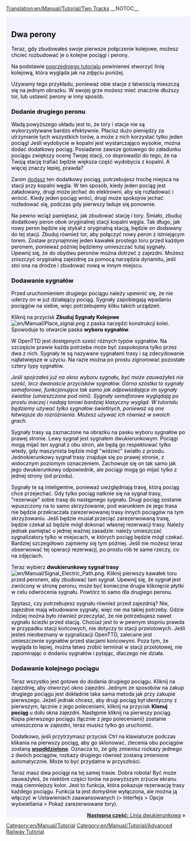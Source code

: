 [[Translation:en/Manual/Tutorial/Two Tracks]]
__NOTOC__

{{en/Tabs|5|1
|pl/Manual/Tutorial/Main Page|1. Zaczynamy<!--
-->|pl/Manual/Tutorial/Autobusy|2. Autobusy<!--
-->|pl/Manual/Tutorial/Pociagi|3. Pociągi<!--
-->|pl/Manual/Tutorial/Samoloty|4. Samoloty<!--
-->|pl/Manual/Tutorial/Podsumowanie|5. Podsumowanie}}
<div style="padding:.5em 1em 1em 1em; border-top:none; background-color:#f1f2fe; color:#000;">
{{pl/Manual/Tutorial/Tutorial}}

== Dwa perony ==
Teraz, gdy zbudowałeś swoje pierwsze połączenie kolejowe, możesz chcieć rozbudować je o kolejne pociągi i perony.

Na podstawie [[pl/Manual/Tutorial/Main Page|poprzedniego tutorialu]] powinieneś stworzyć linię kolejową, która wygląda jak na zdjęciu poniżej.
{{en/Phototable|[[File:en/Manual/Tutorial/Tutorial single track.png|400px]]|Dwie stacje, trochę torów i pociąg (kliknij, aby powiększyć)|none}}

Używamy tego przykładu, ponieważ obie stacje z łatwością mieszczą się na jednym obrazku. W swojej grze możesz mieć znacznie dłuższy tor, lub ustawić perony w inny sposób.

=== Dodanie drugiego peronu ===

Wadą powyższego układu jest to, że tory i stacje nie są wykorzystywane bardzo efektywnie. Płacisz dużo pieniędzy za utrzymanie tych wszystkich torów, a może z nich korzystać tylko jeden pociąg! Jeśli wydobycie w kopalni jest wystarczająco wysokie, można dodać dodatkowy pociąg. Posiadanie zawsze gotowego do załadunku pociągu zwiększy ocenę Twojej stacji, co doprowadzi do tego, że na Twoją stację trafiać będzie większa część wydobycia z kopalni. A więcej znaczy lepiej, prawda?

Zanim [[pl/Kupno pociągów|dodasz]] ten dodatkowy pociąg, potrzebujesz trochę miejsca na stacji przy kopalni węgla. W ten sposób, kiedy jeden pociąg jest załadowany, drugi może jechać do elektrowni, aby się rozładować i wrócić. Kiedy jeden pociąg wróci, drugi może spokojnie jechać rozładować się, podczas gdy pierwszy ładuje się ponownie.

Na pewno wciąż pamiętasz, jak zbudować stację i tory. Śmiało, zbuduj dodatkowy peron obok oryginalnej stacji kopalni węgla. Tak długo, jak nowy peron będzie się stykał z oryginalną stacją, będzie on dodawany do tej stacji. Zbuduj również tor, aby połączyć nowy peron z istniejącym torem. Zostaw przynajmniej jeden kawałek prostego toru przed każdym peronem, ponieważ później będziemy umieszczać tutaj sygnały. Upewnij się, że do obydwu peronów można dotrzeć z zajezdni. Możesz zniszczyć oryginalną zajezdnię za pomocą narzędzia dynamitu, jeśli stoi ona na drodze i zbudować nową w innym miejscu.

=== Dodawanie sygnałów ===
Przed uruchomieniem drugiego pociągu należy upewnić się, że nie uderzy on w już działający pociąg. Sygnały zapobiegają wpadaniu pociągów na siebie, więc potrzebujemy kilku takich urządzeń.

Kliknij na przycisk '''Zbuduj Sygnały Kolejowe''' [[File:en/Manual/Place signal.png]] z paska narzędzi konstrukcji kolei. Spowoduje to otwarcie paska '''wyboru sygnałów'''.

W OpenTTD jest dostępnych sześć różnych typów sygnałów. Na szczęście prawie każda potrzeba może być zaspokojona tylko przez dwa z nich. Sygnały te są nazywane sygnałami trasy i są zdecydowanie najłatwiejsze w użyciu. Na razie można po prostu zignorować pozostałe cztery typy sygnałów.

''Jeśli spojrzałeś już na okno wyboru sygnału, być może zauważyłeś nie sześć, lecz dwanaście przycisków sygnałów. Górna szóstka to sygnały semaforowe, funkcjonujące tak samo jak odpowiadające im sygnały świetlne (umieszczone pod nimi). Sygnały semaforowe wyglądają po prostu inaczej i nadają torowi bardziej klasyczny wygląd. W tutorialu będziemy używać tylko sygnałów świetlnych, ponieważ są one łatwiejsze do rozróżnienia. Możesz używać ich również w swoich grach.''

{{en/Phototable|[[File:en/Manual/Yapp signalgui.png]]|Sygnały trasy|left}} Sygnały trasy są zaznaczone na obrazku na pasku wyboru sygnałów po prawej stronie. Lewy sygnał jest sygnałem dwukierunkowym. Pociągi mogą mijać ten sygnał z obu stron, ale będą go respektować tylko wtedy, gdy maszynista będzie mógł "widzieć" światło z przodu. Jednokierunkowy sygnał trasy znajduje się po prawej stronie, z widocznym poziomym oznaczeniem. Zachowuje się on tak samo jak jego dwukierunkowy odpowiednik, ale pociągi mogą go mijać tylko z jednej strony (od przodu).

Sygnały te są inteligentne, ponieważ uwzględniają trasę, którą pociąg chce przejechać. Gdy tylko pociąg natknie się na sygnał trasy, "rezerwuje" sobie trasę do następnego sygnału. Drugi pociąg zostanie wpuszczony na to samo skrzyżowanie, pod warunkiem że jego trasa nie będzie przekraczała zarezerwowanej trasy innych pociągów na tym skrzyżowaniu. Jeśli będzie musiał przeciąć zarezerwowaną trasę, będzie czekał aż będzie mógł dokonać własnej rezerwacji trasy. Należy jednak pamiętać o jednej ważnej zasadzie: należy umieszczać sygnalizatory tylko w miejscach, w których pociąg będzie mógł czekać. Bardziej szczegółowo zajmiemy się tym później. Jeśli nie możesz teraz obserwować tej operacji rezerwacji, po prostu rób te same rzeczy, co na zdjęciach.

Teraz wybierz '''dwukierunkowy sygnał trasy''' [[File:en/Manual/Signal Electric Path.png]]. Kliknij pierwszy kawałek toru przed peronem, aby zbudować tam sygnał. Upewnij się, że sygnał jest zwrócony w stronę peronu; może być konieczne drugie kliknięcie płytki w celu odwrócenia sygnału. Powtórz to samo dla drugiego peronu.

{{en/Phototable|[[File:en/Manual/Tutorial/Tutorial two platforms.png|400px]]|Drugi peron wyposażony w synagły trasy|none}}

Spytasz, czy potrzebujesz sygnału również przed zajezdnią? Nie, zajezdnie mają wbudowane sygnały, więc nie ma takiej potrzeby. Gdzie indziej można było również przeczytać, że nie potrzebujesz nawet sygnału ścieżki przed stacją. Chociaż jest to w pewnym stopniu prawda w przypadku stacji końcowych, nie dotyczy to stacji przelotowych. Jeśli jesteś nieobeznany w sygnalizacji OpenTTD, zalecane jest umieszczenie sygnałów przed stacjami końcowymi. Poza tym, że wygląda to lepiej, można łatwo zrobić terminal w stacji przelotowej, nie zapominając o dodaniu sygnałów i pytając, dlaczego nie działa.

=== Dodawanie kolejnego pociągu ===
Teraz wszystko jest gotowe do dodania drugiego pociągu. Kliknij na zajezdnię, aby otworzyć okno zajezdni. Jednym ze sposobów na zakup drugiego pociągu jest dokładnie taka sama metoda jak przy zakupie pierwszego. Jeżeli jednak chcesz, aby drugi pociąg był identyczny z pierwszym, łącznie z jego poleceniami, kliknij na przycisk '''Klonuj pociąg''' u dołu okna zajezdni. Następnie kliknij na pierwszy pociąg. Kopia pierwszego pociągu (łącznie z jego poleceniami) zostanie umieszczona w zajezdni, teraz musisz tylko go uruchomić.

Dodatkowo, jeśli przytrzymasz przycisk Ctrl na klawiaturze podczas klikania na pierwszy pociąg, aby go sklonować, zlecenia obu pociągów zostaną [[pl/Polecenia współdzielone|'''współdzielone''']]. Oznacza to, że gdy zmienisz rozkazy jednego z dwóch pociągów, rozkazy drugiego również zostaną zmienione automatycznie. Może to być przydatne w przyszłości.

{{en/Phototable|[[File:en/Manual/Tutorial/Tutorial two trains.png|400px]]|Stacja kopalni, z dwoma peronami i sygnałami trasy w akcji|none}}

Teraz masz dwa pociągi na tej samej trasie. Dobra robota! 
Być może zauważyłeś, że niektóre części torów na powyższym zrzucie ekranu mają ciemniejszy kolor. Jest to funkcja, która pokazuje rezerwację trasy każdego pociągu. Funkcja ta jest domyślnie wyłączona, ale można ją włączyć w Ustawieniach zaawansowanych (> Interfejs > Opcje wyświetlania > Pokaż zarezerwowane tory). 


<span style="float: right">[[pl/Manual/Tutorial/Linia dwukierunkowa|'''Następna część:''' Linia dwukierunkowa]] &raquo;</span>
</div>
[[Category:en/Manual/Tutorial]]
[[Category:en/Manual/Tutorial/Advanced Railway Tutorial]]
